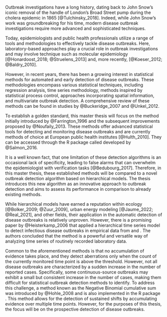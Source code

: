 \chapter{Setting the scene}

Outbreak investigations have a long history, dating back to John Snow's iconic removal of the handle of London's Broad Street pump during the cholera epidemic in 1865 [@Tulchinsky_2018]. Indeed, while John Snow's work was groundbreaking for his time, modern disease outbreak investigations require more advanced and sophisticated techniques. 

Today, epidemiologists and public health professionals utilize a range of tools and methodologies to effectively tackle disease outbreaks. Here, laboratory-based approaches play a crucial role in outbreak investigations and may involve technique such as molecular epidemiology [@Honardoost_2018; @Struelens_2013] and, more recently, \gls{WGS} [@Koeser_2012; @Baldry_2010]. 

However, in recent years, there has been a growing interest in statistical methods for automated and early detection of disease outbreaks. These methodologies encompass various statistical techniques, including regression analysis, time series methodology, methods inspired by statistical process control, approaches incorporating spatial information, and multivariate outbreak detection. A comprehensive review of these methods can be found in studies by @Buckeridge_2007 and @Unkel_2012.

To establish a golden standard, this master thesis will focus on the method initially introduced by @Farrington_1996 and the subsequent improvements proposed by @Noufaily_2013. These methods offer advanced statistical tools for detecting and monitoring disease outbreaks and are currently \textit{the} methods of choice at European public health institutes [@Hulth_2010]. They can be accessed through the R package called \textbf{surveillance} developed by @Salmon_2016. 

It is a well known fact, that one limitation of these detection algorithms is an occasional lack of specificity, leading to false alarms that can overwhelm the epidemiologist with verification tasks [@Bedubourg_2017]. Therefore, in this master thesis, these established methods will be compared to a novel outbreak detection algorithm based on hierarchical models. The thesis introduces this new algorithm as an innovative approach to outbreak detection and aims to assess its performance in comparison to already existing methods.

While hierarchical models have earned a reputation within ecology [@Bolker_2009; @Zuur_2009], urban energy modeling [@Jaume_2022; @Real_2021], and other fields, their application in the automatic detection of disease outbreaks is relatively unproven. However, there is a promising paper by @Heisterkamp_2006 that applied a hierarchical time series model to detect infectious disease outbreaks in empirical data from \textit{Rubella} and \textit{Salmonella}. The authors concluded that the method is a powerful and versatile way of analyzing time series of routinely recorded laboratory data. 

Common to the aforementioned methods is that no accumulation of evidence takes place, and they detect aberrations only when the count of the currently monitored time point is above the threshold. However, not all disease outbreaks are characterized by a sudden increase in the number of reported cases. Specifically, some continuous-source outbreaks may exhibit a small but consistent increase in the number of cases, making them difficult for statistical outbreak detection methods to identify. To address this challenge, a method known as the Negative Binomial cumulative sum was introduced by @Hohle_2008 and is also implemented in the R package \textbf{surveillance}. This method allows for the detection of sustained shifts by accumulating evidence over multiple time points. However, for the purposes of this thesis, the focus will be on the prospective detection of disease outbreaks.

\cleardoublepage